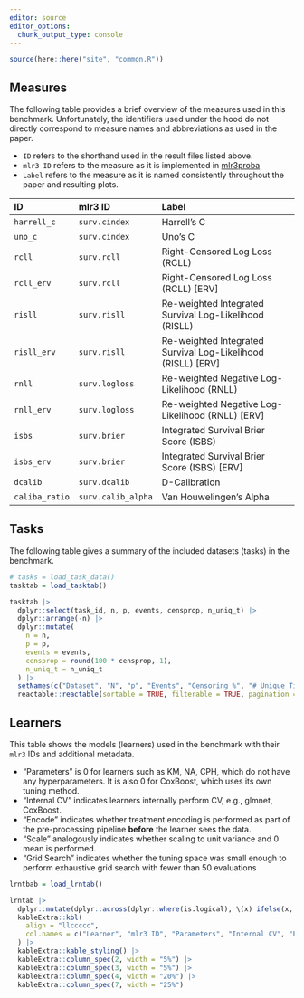 ```yaml
---
editor: source
editor_options: 
  chunk_output_type: console
---
```


```r
source(here::here("site", "common.R"))
```

## Measures {#sec-measures}

The following table provides a brief overview of the measures used in this benchmark.
Unfortunately, the identifiers used under the hood do not directly correspond to measure names and abbreviations as used in the paper.

- `ID` refers to the shorthand used in the result files listed above.
- `mlr3 ID` refers to the measure as it is implemented in [mlr3proba](https://mlr3proba.mlr-org.com/reference/index.html#survival-measures)
- `Label` refers to the measure as it is named consistently throughout the paper and resulting plots.

| ID                   | mlr3 ID            | Label                                                        |
|:---------------------|:-------------------|:-------------------------------------------------------------|
| `harrell_c`          | `surv.cindex`      | Harrell's C                                                  |
| `uno_c`              | `surv.cindex`      | Uno's C                                                      |
| `rcll`               | `surv.rcll`        | Right-Censored Log Loss (RCLL)                               |
| `rcll_erv`           | `surv.rcll`        | Right-Censored Log Loss (RCLL) [ERV]                         |
| `risll`         | `surv.risll`  | Re-weighted Integrated Survival Log-Likelihood (RISLL)       |
| `risll_erv`     | `surv.risll`  | Re-weighted Integrated Survival Log-Likelihood (RISLL) [ERV] |
| `rnll`            | `surv.logloss`     | Re-weighted Negative Log-Likelihood (RNLL)                   |
| `rnll_erv`        | `surv.logloss`     | Re-weighted Negative Log-Likelihood (RNLL) [ERV]             |
| `isbs`     | `surv.brier`       | Integrated Survival Brier Score (ISBS)                       |
| `isbs_erv` | `surv.brier`       | Integrated Survival Brier Score (ISBS) [ERV]                 |
| `dcalib`             | `surv.dcalib`      | D-Calibration                                                |
| `caliba_ratio`       | `surv.calib_alpha` | Van Houwelingen's Alpha                                      |


## Tasks {#sec-tasks}

The following table gives a summary of the included datasets (tasks) in the benchmark.

```r
# tasks = load_task_data()
tasktab = load_tasktab()

tasktab |>
  dplyr::select(task_id, n, p, events, censprop, n_uniq_t) |>
  dplyr::arrange(-n) |>
  dplyr::mutate(
    n = n,
    p = p,
    events = events,
    censprop = round(100 * censprop, 1),
    n_uniq_t = n_uniq_t
  ) |>
  setNames(c("Dataset", "N", "p", "Events", "Censoring %", "# Unique Time Points")) |>
  reactable::reactable(sortable = TRUE, filterable = TRUE, pagination = FALSE)
```

## Learners {#sec-learners}

This table shows the models (learners) used in the benchmark with their `mlr3` IDs and additional metadata.

- "Parameters" is 0 for learners such as KM, NA, CPH, which do not have any hyperparameters. It is also 0 for CoxBoost, which uses its own tuning method.
- "Internal CV" indicates learners internally perform CV, e.g., glmnet, CoxBoost.
- "Encode" indicates whether treatment encoding is performed as part of the pre-processing pipeline **before** the learner sees the data.
- "Scale" analogously indicates whether scaling to unit variance and 0 mean is performed.
- "Grid Search" indicates whether the tuning space was small enough to perform exhaustive grid search with fewer than 50 evaluations

```r
lrntbab = load_lrntab()

lrntab |>
  dplyr::mutate(dplyr::across(dplyr::where(is.logical), \(x) ifelse(x, "\u2705", ""))) |>
  kableExtra::kbl(
    align = "llccccc",
    col.names = c("Learner", "mlr3 ID", "Parameters", "Internal CV", "Encode", "Scale", "Grid Search")
  ) |>
  kableExtra::kable_styling() |>
  kableExtra::column_spec(2, width = "5%") |>
  kableExtra::column_spec(3, width = "5%") |>
  kableExtra::column_spec(4, width = "20%") |>
  kableExtra::column_spec(7, width = "25%") 
``` 

